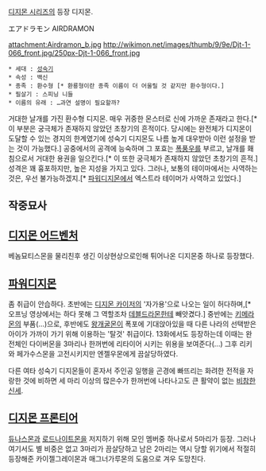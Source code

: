 [[디지몬 시리즈]]의 등장 디지몬.

エアドラモン
AIRDRAMON

attachment:Airdramon_b.jpg http://wikimon.net/images/thumb/9/9e/Djt-1-066_front.jpg/250px-Djt-1-066_front.jpg

 * 세대 : [[성숙기]]
 * 속성 : 백신
 * 종족 : 환수형 [* 환룡형이란 종족 이름이 더 어울릴 것 같지만 환수형이다.]
 * 필살기 : 스피닝 니들
 * 이름의 유래 : …과연 설명이 필요할까?

거대한 날개를 가진 환수형 디지몬. 매우 귀중한 몬스터로 신에 가까운 존재라고 한다.[* 이 부분은 궁극체가 존재하지 않았던 초창기의 흔적이다. 당시에는 완전체가 디지몬이 도달할 수 있는 경지의 한계였기에 성숙기 디지몬도 나름 높게 대우받아 이런 설정을 받는 것이 가능했다.] 공중에서의 공격에 능숙하며 그 포효는 [[폭풍우]]를 부르고, 날개를 홰침으로서 거대한 용권을 일으킨다.[* 이 또한 궁극체가 존재하지 않았던 초창기의 흔적.] 성격은 꽤 흉포하지만, 높은 지성을 가지고 있다. 그러나, 보통의 테이마에서는 사역하는 것은, 우선 불가능하겠지.[* [[파워디지몬]]에서 엑스트라 테이머가 사역하고 있었다.]

== 작중묘사 ==
== [[디지몬 어드벤처]] ==
베놈묘티스몬을 물리친후 생긴 이상현상으로인해 튀어나온 디지몬중 하나로 등장했다.

== [[파워디지몬]] ==
좀 취급이 안습하다. 초반에는 [[디지몬 카이저]]의 '자가용'으로 나오는 일이 허다하며,[* 오프닝 영상에서는 하다 못해 그 역할조차 [[데블드라몬]]한테 빼앗겼다.] 중반에는 [[키메라몬]]의 부품(…)으로, 후반에도 [[왕개굴몬]]이 폭포에 기대앉아있을 때 다른 나라의 선택받은 아이가 가까이 가기 위해 이용하는 '탈것' 취급이다. 13화에서도 등장하는데 이때는 완전체인 다이버몬을 3마리나 한꺼번에 리타이어 시키는 위용을 보여준다(...) 그후 리키와 페가수스몬을 고전시키지만 엔젤우몬에게 끔살당하였다.

다른 여타 성숙기 디지몬들이 혼자서 주인공 일행을 곤경에 빠뜨리는 화려한 전적을 자랑한 것에 비하면 세 마리 이상의 많은수가 한꺼번에 나타나고도 큰 활약이 없는 [[잡몹|비참한 신세]].

== [[디지몬 프론티어]] ==
[[듀나스몬]]과 [[로드나이트몬]]을 저지하기 위해 모인 멤버중 하나로서 5마리가 등장. 그러나 여기서도 별 비중은 없고 3마리가 끔살당하고 남은 2마리는 역시 당할 위기에서 적절히 등장해준 카이젤그레이몬과 매그너가루몬의 도움으로 겨우 도망친다.
